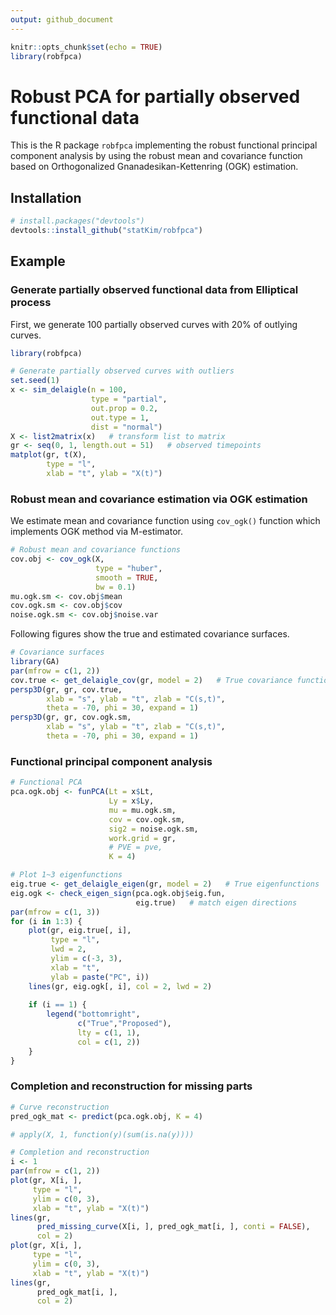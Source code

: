 ```yaml
---
output: github_document
---
```


```r
knitr::opts_chunk$set(echo = TRUE)
library(robfpca)
```

# Robust PCA for partially observed functional data

This is the R package `robfpca` implementing the robust functional principal component analysis by using the robust mean and covariance function based on Orthogonalized Gnanadesikan-Kettenring (OGK) estimation.



## Installation
```r
# install.packages("devtools")
devtools::install_github("statKim/robfpca")
```

## Example

### Generate partially observed functional data from Elliptical process
First, we generate 100 partially observed curves with 20% of outlying curves.
```r
library(robfpca)

# Generate partially observed curves with outliers
set.seed(1)
x <- sim_delaigle(n = 100,
                  type = "partial",
                  out.prop = 0.2,
                  out.type = 1,
                  dist = "normal")
X <- list2matrix(x)   # transform list to matrix
gr <- seq(0, 1, length.out = 51)   # observed timepoints
matplot(gr, t(X), 
        type = "l",
        xlab = "t", ylab = "X(t)")
```


### Robust mean and covariance estimation via OGK estimation
We estimate mean and covariance function using `cov_ogk()` function which implements OGK method via M-estimator.
```r
# Robust mean and covariance functions
cov.obj <- cov_ogk(X,
                   type = "huber",
                   smooth = TRUE,
                   bw = 0.1)
mu.ogk.sm <- cov.obj$mean
cov.ogk.sm <- cov.obj$cov
noise.ogk.sm <- cov.obj$noise.var
```

Following figures show the true and estimated covariance surfaces.
```r
# Covariance surfaces
library(GA)
par(mfrow = c(1, 2))
cov.true <- get_delaigle_cov(gr, model = 2)   # True covariance function
persp3D(gr, gr, cov.true,
        xlab = "s", ylab = "t", zlab = "C(s,t)",
        theta = -70, phi = 30, expand = 1)
persp3D(gr, gr, cov.ogk.sm,
        xlab = "s", ylab = "t", zlab = "C(s,t)",
        theta = -70, phi = 30, expand = 1)
```


### Functional principal component analysis
```r
# Functional PCA
pca.ogk.obj <- funPCA(Lt = x$Lt, 
                      Ly = x$Ly,
                      mu = mu.ogk.sm, 
                      cov = cov.ogk.sm, 
                      sig2 = noise.ogk.sm,
                      work.grid = gr,
                      # PVE = pve,
                      K = 4)
```

```r
# Plot 1~3 eigenfunctions
eig.true <- get_delaigle_eigen(gr, model = 2)   # True eigenfunctions
eig.ogk <- check_eigen_sign(pca.ogk.obj$eig.fun, 
                            eig.true)   # match eigen directions
par(mfrow = c(1, 3))
for (i in 1:3) {
    plot(gr, eig.true[, i],
         type = "l",
         lwd = 2,
         ylim = c(-3, 3),
         xlab = "t", 
         ylab = paste("PC", i))
    lines(gr, eig.ogk[, i], col = 2, lwd = 2)
    
    if (i == 1) {
        legend("bottomright", 
               c("True","Proposed"),
               lty = c(1, 1),
               col = c(1, 2))
    }
}
```


### Completion and reconstruction for missing parts
```r
# Curve reconstruction
pred_ogk_mat <- predict(pca.ogk.obj, K = 4)
```

```r
# apply(X, 1, function(y)(sum(is.na(y))))

# Completion and reconstruction
i <- 1
par(mfrow = c(1, 2))
plot(gr, X[i, ], 
     type = "l",
     ylim = c(0, 3),
     xlab = "t", ylab = "X(t)")
lines(gr, 
      pred_missing_curve(X[i, ], pred_ogk_mat[i, ], conti = FALSE),
      col = 2)
plot(gr, X[i, ], 
     type = "l",
     ylim = c(0, 3),
     xlab = "t", ylab = "X(t)")
lines(gr, 
      pred_ogk_mat[i, ],
      col = 2)
```



